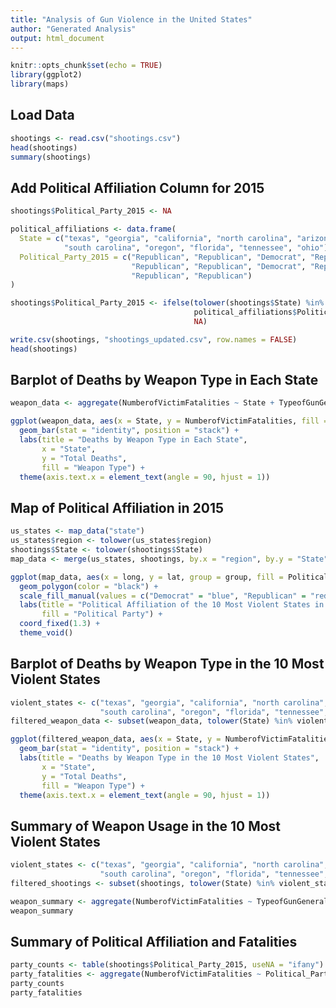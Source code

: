 ```yaml
---
title: "Analysis of Gun Violence in the United States"
author: "Generated Analysis"
output: html_document
---
```


```r
knitr::opts_chunk$set(echo = TRUE)
library(ggplot2)
library(maps)
```

## Load Data

```r

shootings <- read.csv("shootings.csv")
head(shootings)
summary(shootings)
```

## Add Political Affiliation Column for 2015

```r
shootings$Political_Party_2015 <- NA

political_affiliations <- data.frame(
  State = c("texas", "georgia", "california", "north carolina", "arizona", 
            "south carolina", "oregon", "florida", "tennessee", "ohio"),
  Political_Party_2015 = c("Republican", "Republican", "Democrat", "Republican", 
                           "Republican", "Republican", "Democrat", "Republican", 
                           "Republican", "Republican")
)

shootings$Political_Party_2015 <- ifelse(tolower(shootings$State) %in% political_affiliations$State, 
                                         political_affiliations$Political_Party_2015[match(tolower(shootings$State), political_affiliations$State)], 
                                         NA)

write.csv(shootings, "shootings_updated.csv", row.names = FALSE)
head(shootings)
```

## Barplot of Deaths by Weapon Type in Each State

```r
weapon_data <- aggregate(NumberofVictimFatalities ~ State + TypeofGunGeneral, shootings, sum)

ggplot(weapon_data, aes(x = State, y = NumberofVictimFatalities, fill = TypeofGunGeneral)) +
  geom_bar(stat = "identity", position = "stack") +
  labs(title = "Deaths by Weapon Type in Each State",
       x = "State",
       y = "Total Deaths",
       fill = "Weapon Type") +
  theme(axis.text.x = element_text(angle = 90, hjust = 1))
```

## Map of Political Affiliation in 2015

```r
us_states <- map_data("state")
us_states$region <- tolower(us_states$region)
shootings$State <- tolower(shootings$State)
map_data <- merge(us_states, shootings, by.x = "region", by.y = "State", all.x = TRUE)

ggplot(map_data, aes(x = long, y = lat, group = group, fill = Political_Party_2015)) +
  geom_polygon(color = "black") +
  scale_fill_manual(values = c("Democrat" = "blue", "Republican" = "red", "NA" = "grey90")) +
  labs(title = "Political Affiliation of the 10 Most Violent States in 2015",
       fill = "Political Party") +
  coord_fixed(1.3) +
  theme_void()
```

## Barplot of Deaths by Weapon Type in the 10 Most Violent States

```r
violent_states <- c("texas", "georgia", "california", "north carolina", "arizona", 
                    "south carolina", "oregon", "florida", "tennessee", "ohio")
filtered_weapon_data <- subset(weapon_data, tolower(State) %in% violent_states)

ggplot(filtered_weapon_data, aes(x = State, y = NumberofVictimFatalities, fill = TypeofGunGeneral)) +
  geom_bar(stat = "identity", position = "stack") +
  labs(title = "Deaths by Weapon Type in the 10 Most Violent States",
       x = "State",
       y = "Total Deaths",
       fill = "Weapon Type") +
  theme(axis.text.x = element_text(angle = 90, hjust = 1))
```

## Summary of Weapon Usage in the 10 Most Violent States

```r
violent_states <- c("texas", "georgia", "california", "north carolina", "arizona", 
                    "south carolina", "oregon", "florida", "tennessee", "ohio")
filtered_shootings <- subset(shootings, tolower(State) %in% violent_states)

weapon_summary <- aggregate(NumberofVictimFatalities ~ TypeofGunGeneral, filtered_shootings, sum)
weapon_summary
```

## Summary of Political Affiliation and Fatalities

```r
party_counts <- table(shootings$Political_Party_2015, useNA = "ifany")
party_fatalities <- aggregate(NumberofVictimFatalities ~ Political_Party_2015, shootings, sum, na.rm = TRUE)
party_counts
party_fatalities
```

